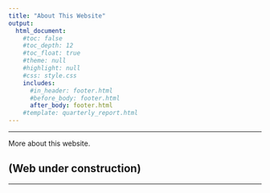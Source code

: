 ```yaml
---
title: "About This Website"
output: 
  html_document:
    #toc: false
    #toc_depth: 12
    #toc_float: true
    #theme: null
    #highlight: null
    #css: style.css
    includes:
      #in_header: footer.html
      #before_body: footer.html
      after_body: footer.html
    #template: quarterly_report.html
---
```


---
  
More about this website.

## (Web under construction)

---

<!--
#href = 'https://www.dropbox.com/s/yci5m9sioq7r820/sample2.txt?dl=1', 'sample2.txt'
#``` -->
